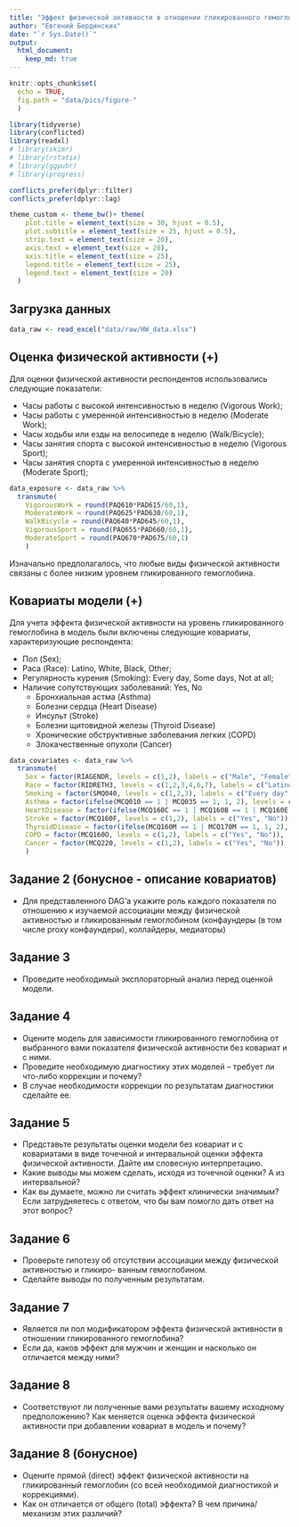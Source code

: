 ```yaml
---
title: "Эффект физической активности в отношении гликированного гемоглобина."
author: "Евгений Бердинских"
date: "`r Sys.Date()`"
output: 
  html_document:
    keep_md: true
---
```


```r

knitr::opts_chunk$set(
  echo = TRUE,
  fig.path = "data/pics/figure-"
  )

library(tidyverse)
library(conflicted)
library(readxl)
# library(skimr)
# library(rstatix)
# library(ggpubr)
# library(progress)

conflicts_prefer(dplyr::filter)
conflicts_prefer(dplyr::lag)

theme_custom <- theme_bw()+ theme(
    plot.title = element_text(size = 30, hjust = 0.5),
    plot.subtitle = element_text(size = 25, hjust = 0.5),
    strip.text = element_text(size = 20),
    axis.text = element_text(size = 20),
    axis.title = element_text(size = 25),
    legend.title = element_text(size = 25),
    legend.text = element_text(size = 20)
  )

```

## Загрузка данных

```r

data_raw <- read_excel("data/raw/HW_data.xlsx")

```

## Оценка физической активности (+)

Для оценки физической активности респондентов использовались следующие показатели:

-   Часы работы с высокой интенсивностью в неделю (Vigorous Work);
-   Часы работы с умеренной интенсивностью в неделю (Moderate Work);
-   Часы ходьбы или езды на велосипеде в неделю (Walk/Bicycle);
-   Часы занятия спорта с высокой интенсивностью в неделю (Vigorous Sport);
-   Часы занятия спорта с умеренной интенсивностью в неделю (Moderate Sport);

```r

data_exposure <- data_raw %>% 
  transmute( 
    VigorousWork = round(PAQ610*PAD615/60,1), 
    ModerateWork = round(PAQ625*PAD630/60,1), 
    WalkBicycle = round(PAQ640*PAD645/60,1), 
    VigorousSport = round(PAQ655*PAD660/60,1), 
    ModerateSport = round(PAQ670*PAD675/60,1)
    ) 

```

Изначально предполагалось, что любые виды физической активности связаны с более низким уровнем гликированного гемоглобина.

## Ковариаты модели  (+)

Для учета эффекта физической активности на уровень гликированного гемоглобина в модель были включены следующие ковариаты, характеризующие респондента:

-   Пол (Sex);
-   Раса (Race): Latino, White, Black, Other;
-   Регулярность курения (Smoking): Every day, Some days, Not at all;
-   Наличие cопутствующих заболеваний: Yes, No
    -   Бронхиальная астма (Asthma)
    -   Болезни сердца (Heart Disease)
    -   Инсульт (Stroke)
    -   Болезни щитовидной железы (Thyroid Disease)
    -   Хронические обструктивные заболевания легких (COPD)
    -   Злокачественные опухоли (Cancer)

```r

data_covariates <- data_raw %>% 
  transmute(
    Sex = factor(RIAGENDR, levels = c(1,2), labels = c("Male", "Female")), 
    Race = factor(RIDRETH3, levels = c(1,2,3,4,6,7), labels = c("Latino", "Latino", "White", "Black", "Other", "Other")), 
    Smoking = factor(SMQ040, levels = c(1,2,3), labels = c("Every day", "Some days", "Not at all")), 
    Asthma = factor(ifelse(MCQ010 == 1 | MCQ035 == 1, 1, 2), levels = c(1,2), labels = c("Yes", "No")),
    HeartDisease = factor(ifelse(MCQ160C == 1 | MCQ160B == 1 | MCQ160E == 1, 1, 2), levels = c(1,2), labels = c("Yes", "No")), 
    Stroke = factor(MCQ160F, levels = c(1,2), labels = c("Yes", "No")), 
    ThyroidDisease = factor(ifelse(MCQ160M == 1 | MCQ170M == 1, 1, 2), levels = c(1,2), labels = c("Yes", "No")),
    COPD = factor(MCQ160O, levels = c(1,2), labels = c("Yes", "No")), 
    Cancer = factor(MCQ220, levels = c(1,2), labels = c("Yes", "No"))
    ) 

```

## Задание 2 (бонусное - описание ковариатов)

-   Для представленного DAG'а укажите роль каждого показателя по отношению к изучаемой ассоциации между физической активностью и гликированным гемоглобином (конфаундеры (в том числе proxy конфаундеры), коллайдеры, медиаторы)

## Задание 3

-   Проведите необходимый эксплораторный анализ перед оценкой модели.

## Задание 4

-   Оцените модель для зависимости гликированного гемоглобина от выбранного вами показателя физической активности без ковариат и с ними.
-   Проведите необходимую диагностику этих моделей -- требует ли что-либо коррекции и почему?
-   В случае необходимости коррекции по результатам диагностики сделайте ее.

## Задание 5

-   Представьте результаты оценки модели без ковариат и с ковариатами в виде точечной и интервальной оценки эффекта физической активности. Дайте им словесную интерпретацию.
-   Какие выводы мы можем сделать, исходя из точечной оценки? А из интервальной?
-   Как вы думаете, можно ли считать эффект клинически значимым? Если затрудняетесь с ответом, что бы вам помогло дать ответ на этот вопрос?

## Задание 6

-   Проверьте гипотезу об отсутствии ассоциации между физической активностью и гликиро- ванным гемоглобином.
-   Сделайте выводы по полученным результатам.

## Задание 7

-   Является ли пол модификатором эффекта физической активности в отношении гликированного гемоглобина?
-   Если да, каков эффект для мужчин и женщин и насколько он отличается между ними?

## Задание 8

-   Соответствуют ли полученные вами результаты вашему исходному предположению? Как меняется оценка эффекта физической активности при добавлении ковариат в модель и почему?

## Задание 8 (бонусное)

-   Оцените прямой (direct) эффект физической активности на гликированный гемоглобин (со всей необходимой диагностикой и коррекциями).
-   Как он отличается от общего (total) эффекта? В чем причина/ механизм этих различий?
